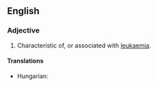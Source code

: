 ==English==

===Adjective===
{{en-adj|-}}

# Characteristic of, or associated with [[leukaemia]].

====Translations====
{{trans-top|characteristic of, or associated with leukaemia}}
* Hungarian: {{t|hu|fehérvérű}}
{{trans-mid}}
{{trans-bottom}}